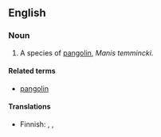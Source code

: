 {{wikipedia|pangolin}}
==English==

===Noun===
{{en-noun|sg=[[ground]] [[pangolin]]}}

# A species of [[pangolin]], ''Manis temmincki''.

====Related terms====
*[[pangolin]]

====Translations====
{{top}}
*Finnish: {{t|fi|temminckinmuurahaiskäpy}}, {{t|fi|kapinmuurahaiskäpy}}, {{t|fi|aromuurahaiskäpy}}
{{bottom}}